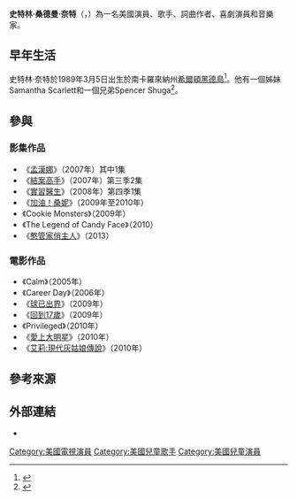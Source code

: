
{{Infobox person
| name                      = 史特林·奈特<br>Sterling Knight
| image                     = <!-- just the name, without the File: or Image: prefix or enclosing [[brackets|brackets]] ... and it MUST be a free image! -->
| image_size                = 
| alt                       = 
| caption                   = 
| birth_name                = 史特林·桑德曼·奈特<br>Sterling Sandmann Knight
| birth_date                = {{Birth date and age|1989|3|5}}
| birth_place               = {{USA}}[[南卡羅萊納州|南卡羅萊納州]][[希爾頓黑德島_(南卡羅來納州)|希爾頓黑德島]]
| death_date                = <!-- {{Death date and age|YYYY|MM|DD|YYYY|MM|DD}} (death date then birth date) -->
| death_place               = 
| residence                 = {{USA}}[[德克薩斯州|德州]][[休士頓|休士頓]]
| nationality               = {{USA}}
| other_names               = 
| ethnicity                 = <!-- Ethnicity should be supported with a citation from a reliable source -->
| occupation                = 演員、歌手
| years_active              = 2005年至今
| net_worth                 = <!-- Net worth should be supported with a citation from a reliable source -->
| height                    = {{height|m=1.77}}
| weight                    = <!-- {{convert|weight in kg|kg|lb}} -->
| television                = 
| religion                  = <!-- Religion should be supported with a citation from a reliable source -->
| denomination              = <!-- Denomination should be supported with a citation from a reliable source -->
| spouse                    = 
| partner                   = <!-- unmarried life partner; use ''Name (1950–present)'' -->
| children                  = 
| parents                   = 
| awards                    = 
| website                   = <!-- {{URL|Example.com}} -->
}}
'''史特林·桑德曼·奈特'''（'''{{lang|en|Sterling Sandmann Knight}}'''，{{bd|1989年|3月5日}}）為一名美國演員、歌手、詞曲作者、喜劇演員和音樂家。

== 早年生活 ==
史特林·奈特於1989年3月5日出生於南卡羅來納州[[希爾頓黑德島_(南卡羅來納州)|希爾頓黑德島]]<ref name="disney">{{cite web |url=https://twitter.com/SterlingKnight/status/7380774790 |title=Sterling Knight Twitter |work=Twitter |accessdate=2013-07-01 |archive-date=2013-12-03 |archive-url=https://web.archive.org/web/20131203055359/https://twitter.com/SterlingKnight/status/7380774790 |dead-url=no }}</ref>。他有一個姊妹Samantha Scarlett和一個兄弟Spencer Shuga<ref name="ktla">{{Cite video | people = Rubin, Sam (entertainment reporter, interviewer); Sterling Knight; Michaela Pereira | date = 2010-02-12 | title = KTLA Morning News | url = <!--Omitted - It was a "Sterling Knight Interview StarStruck" located on YouTube--> | publisher=[[KTLA|KTLA]] | location = Los Angeles | accessdate = March 12, 2010 | time = 1:30 | quote = [Pereira:] What is your sister's name? [Knight:] Samantha Scarlett. [Pereira:] And your brother? [Knight:] Spencer Shuga… My mom is a Georgia Girl. [Rubin:] Do you have a rap middle name too? [Knight:] I, umm, it's pretty bad. Sandmann. I'm not kidding… I will show you my ID…}}</ref>。

== 參與 ==
=== 影集作品 ===
* 《[[孟漢娜|孟漢娜]]》（2007年）其中1集 
* 《[[結案高手|結案高手]]》（2007年）第三季2集 
* 《[[實習醫生|實習醫生]]》（2008年）第四季1集 
* 《[[加油！桑妮|加油！桑妮]]》（2009年至2010年）
* 《Cookie Monsters》（2009年）
* 《The Legend of Candy Face》（2010）
* 《[[憨管家俏主人|憨管家俏主人]]》（2013）

=== 電影作品 ===
* 《Calm》（2005年）
* 《Career Day》（2006年）
* 《[[球已出界|球已出界]]》（2009年）
* 《[[回到17歲|回到17歲]]》（2009年） 
* 《Privileged》（2010年）
* 《[[愛上大明星|愛上大明星]]》（2010年）
* 《[[艾莉:現代灰姑娘傳說|艾莉:現代灰姑娘傳說]]》（2010年）

==參考來源==
{{Reflist}}

== 外部連結 ==
* {{IMDb name|2241512}}

{{Authority control}}

{{DEFAULTSORT:Knight, Sterling}}
[[Category:美國電視演員|Category:美國電視演員]]
[[Category:美國兒童歌手|Category:美國兒童歌手]]
[[Category:美國兒童演員|Category:美國兒童演員]]